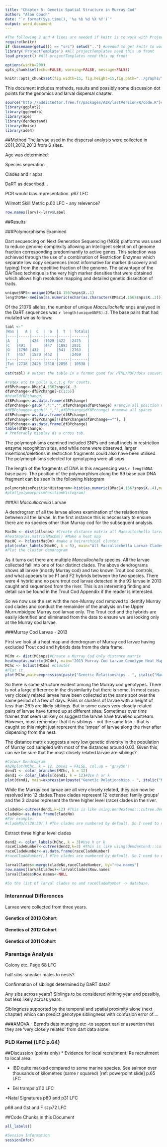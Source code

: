 ```yaml
---
title: "Chapter 5: Genetic Spatial Structure in Murray Cod"
author: "Alan Couch"
date: "`r format(Sys.time(), '%a %b %d %X %Y')`"
output: word_document
---
```


```r
#The following 2 and 4 lines are needed if knitr is to work with ProjectTemplate.
require(knitr)
if (basename(getwd()) == "src") setwd("..") #needed to get knitr to work with project template
library('ProjectTemplate') #All projectTemplates need this up front
load.project() #All projectTemplates need this up front
```

```r
options(width=200)
opts_chunk$set(echo=FALSE, warning=FALSE, message=FALSE)

knitr::opts_chunk$set(fig.width=15, fig.height=15,fig.path="../graphs/") #Make Figures larger and save them
```
This document includes methods, results and possibly some discussion dot points for the genomics and larval dispersal chapter.  

```r
source("http://addictedtor.free.fr/packages/A2R/lastVersion/R/code.R")# load code of A2R function
library(ggplot2)
library(ggdendro)
library(ape)
library(dendextend)
library(Hmisc)
library(ade4)
```



##Method
 The larvae used in the dispersal analysis were collected in 2011,2012,2013 from 6 sites.
 
 Age was determined: 
 
 Species seperation
 
 Clades and r apps.
 
 DaRT as described...
 
 PCR would bias representation. p67 LFC
 
 Wilmott Skill Metric p.60 LFC - any relevence?
 
```r
row.names(larv)<-larv$Label
```

##Results

###Polymorphisms Examined

Dart sequencing on Next Generation Sequencing (NGS) platforms was used to reduce genome complexity allowing an intelligent selection of genome fraction corresponding predominantly to active genes. This selection was achieved through the use of a combination of Restriction Enzymes which separate low copy sequences (most informative for marker discovery and typing) from the repetitive fraction of the genome. The advantage of the DArTseq technique is the very high marker densities that were obtained which allows high resolution mapping and detailed genetic dissection of traits. 

```r
uniqueSNPS<-unique(DMac14.1567snps$X..1)
lengthDNA<-median(as.numeric(nchar(as.character(DMac14.1567snps$X..2))))
```
Of the 21076 alleles, the number of unique *Maccullochella* snps analysed in the DaRT sequences was `r length(uniqueSNPS)-2`. The base pairs that had mutated we as follows:

```r
tabl <-"
|Was |   A |  C  |  G  |  T  | Totals|
|----|-----|-----|-----|-----|-------|
|A   |     |424  |1629 |422  |2475   |
|C   |491  |     |447  |1893 |2831   |
|G   |1790 |432  |     |541  |2763   |
|T   |457  |1570 |442  |     |2469   |
|----|-----|-----|-----|-----|-------|
|Tot |2738 |2426 |2518 |2856 | 10538 |
"
cat(tabl) # output the table in a format good for HTML/PDF/docx conversion
```



```r
#regex etc to pulls a,c,t,g for counts.
dfBPchange<-DMac14.1567snps$X..3
dfBPchange<-dfBPchange[-c(1:5)]
#head(dfBPchange)
dfBPchange<-as.data.frame(dfBPchange)
dfBPchange<-gsub(".*:","",dfBPchange$dfBPchange) #remove all position numbers before the ':'
#dfBPchange<-gsub(" ","",dfBPchange$dfBPchange) #remove all spaces
dfBPchange<-as.data.frame(dfBPchange)
dfBPchange<-dfBPchange[!(dfBPchange$dfBPchange==""), ]
dfBPchange<-as.data.frame(dfBPchange)
table(dfBPchange)
# Preferably display as a cross tab.
```

The polymorphisms examined included SNPs and small indels in restriction enzyme recognition sites, and while none were observed,  larger insertions/deletions in restriction fragments could also have been utilised. The polymorphisms selected for genotyping were all snps. 

The length of the fragments of DNA in this sequencing was `r lengthDNA` base pairs. The position of the polymorphism along the 69 base pair DNA fragment can be seen in the following histogram

```r
polymorphismPositionHistogram<-hist(as.numeric(DMac14.1567snps$X..4),main= "Histogram of SNP Position in DaRT seq 69 Base Pair Fragment", xlab="SNP Position on Fragment - BIN", breaks = 13, col = "lightblue", border = "pink",cex.main = 2.5,cex.lab=2) #a plot of the relative position of the polymorphism along the 69 base pair fragment of DNA.
#plot(polymorphismPositionHistogram)
```


###All *Maccullochella* Larvae

A dendrogram of all the larvae allows examination of the relationships between all the larvae. In the first instance this is neccessary to ensure there are no species other than Murray cod for the subsequent analysis.

```r

MacDm <- dist(allsnps) #Create distance matrix all Maccullochella larvae
#heatmap(as.matrix(MacDm)) #Make a heat map
MacHC <- hclust(MacDm) #make a heirarchical cluster
plot(color_labels(MacHC, k = 5), main="All Maccullochella Larvae Clades",cex.main = 2.5,cex.lab=0.75) 
#Plot the cluster dendrogram
```

As it turns out there are multiple *Maccullochella* species. All the larvae collected fall into one of four distinct clades. The above dendrograms shows all larvae (mostly Murray cod) and two known Trout cod controls, and what appears to be F1 and F2 hybrids between the two species. There were 4 hybrid and no pure trout cod larvae detected in the 92 larvae in 2013 caught and sequenced from the river. This is an interesting finding and detail can be found in the Trout Cod Appendix if the reader is interested.

So we now use the set with the non-Murray cod removed to identify Murray cod clades and conduct the remainder of the analysis on the Upper Murrumbidgee Murray cod larvae only.  The Trout cod and the hybrids are easily identified and eliminated from the data to ensure we are looking only at the Murray cod larvae.

###Murray Cod Larvae - 2013

First we look at a heat map and dendrogram of Murray cod larvae having excluded Trout cod and hybrids data from the data frame. 
```r
MCdm <- dist(MCsnps)#Create a Murray Cod Only distance matrix
heatmap(as.matrix(MCdm), main="2013 Murray Cod Larvae Genotype Heat Map" ,cex.main = 2.5,cex.lab=2)#Heat map
MChc <- hclust(MCdm) #Cluster
#Plot it
plot(MChc,main=expression(paste("Genetic Relationships - ", italic("Maccullochella peelii"), " larvae 2013 cohort ")),cex.main = 2.5,cex.lab=2.0)
```

So there is some structure evident among the Murray cod genotypes. There is not a large difference in the dissimilarity but there is some. In most cases very closely related larvae have been collected at the same spot over the same period of a few of days. Pairs or clusters of larvae with a height of less than 26.5 are likely siblings. But in some cases very closely related pairs of larvae have turned up at different sites. Sometimes over time frames that seem unlikely or suggest the larvae have travelled upstream. However, must remember that it is siblings - not the same fish - that is caught so this might just represent the 'smear' of larvae along the river after dispersing from the nest.

The distance matrix suggests a very low genetic diversity in the population of Murray cod sampled with most of the distances around 0.03. Given this, can we be sure that the most closely related larvae are siblings? 

```r

#Colour Dendrogram
#A2Rplot(MChc, k = 12, boxes = FALSE, col.up = "gray50")
dend1 <- color_branches(MChc, k = 12)
dend1 <- color_labels(dend1, k = 12)#Use h or k
plot(dend1, main=expression(paste("Genetic Relationships - ", italic("Maccullochella peelii"), " larvae 2013 cohort ")),cex.main = 2.5,cex.lab=2)
```

While the Murray cod larvae are all very closely related, they can now be resolved into 12 clades.These clades represent 12 'extended family groups' and the 3 clades represent the three higher level (race) clades in the river.

```r
cladeNo<-cutree(dend1,k=12) #This is like using:dendextend:::cutree.dendrogram(dend1,h=70) h or k can be specified
cladeNo<-as.data.frame(cladeNo)
#For example:
#cladeNo[c(20:30),] #The clades are numbered by default. So I need to name them something sensible for subsequent analysis.
```

Extract three higher level clades
```r
dend2 <- color_labels(MChc, k = 3)#Use h or k
raceCladeNumber<-cutree(dend2,k=3) #This is like using:dendextend:::cutree.dendrogram(dend1,h=70) h or k can be specified
raceCladeNumber<-as.data.frame(raceCladeNumber)
#raceCladeNumber[,] #The clades are numbered by default. So I need to name them something sensible for subsequent analysis.

larvalClades<-merge(cladeNo,raceCladeNumber, by="row.names")
row.names(larvalClades)<-larvalClades$Row.names
larvalClades$Row.names<-NULL

#So the list of larval clades no and raceCladeNumber -> database.

```

### Interannual Differences
Larvae were collected from three years.

#### Genetics of 2013 Cohort

#### Genetics of 2012 Cohort

#### Genetics of 2011 Cohort

### Parentage Analysis
Colony etc. Page 68 LFC

half sibs: sneaker males to nests?

Confirmation of siblings determined by DaRT data?

Any sibs across years? Siblings to be considered withing year and possibly, but less likely across years.

Siblingness supported by the temporal and spatial proximity alone (next chapter) which can predict genotype siblingness with confusion error of....

###AMOVA
- Bernd's data munging etc
-to support earlier assertion that they are 'very closely related' from dart data alone.

### PLD Kernel (LFC p.64)

##Discussion (points only)
* Evidence for local recruitment. Re recruitment to local area.

* IBD quite marked compared to some marine species. See salmon over thousands of kilometres (same r squared) [ref: powerpoint slide] p.65 LFC

* Eel tramps p110 LFC

*Natal Signatures p80 and p31 LFC

p68 and Gst and F st p72 LFC


##Code Chunks in this Document

```r
all_labels()

#Session Information
sessionInfo()

```